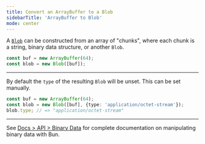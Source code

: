 ```yaml
---
title: Convert an ArrayBuffer to a Blob
sidebarTitle: 'ArrayBuffer to Blob'
mode: center
---
```


A [`Blob`](https://developer.mozilla.org/en-US/docs/Web/API/Blob) can be constructed from an array of "chunks", where each chunk is a string, binary data structure, or another `Blob`.

```ts
const buf = new ArrayBuffer(64);
const blob = new Blob([buf]);
```

---

By default the `type` of the resulting `Blob` will be unset. This can be set manually.

```ts
const buf = new ArrayBuffer(64);
const blob = new Blob([buf], {type: 'application/octet-stream'});
blob.type; // => "application/octet-stream"
```

---

See [Docs > API > Binary Data](https://bun.com/docs/api/binary-data#conversion) for complete documentation on manipulating binary data with Bun.
